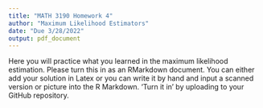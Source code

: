 ```yaml
---
title: "MATH 3190 Homework 4"
author: "Maximum Likelihood Estimators"
date: "Due 3/28/2022"
output: pdf_document
---
```



Here you will practice what you learned in the maximum likelihood estimation. Please turn this in as an RMarkdown document. You can either add your solution in Latex or you can write it by hand and input a scanned version or picture into the R Markdown. 'Turn it in' by uploading to your GitHub repository. 

\begin{enumerate}
\item (20 points) Suppose ${\bf x}=(x_1,\ldots, x_N)^T$ follow a Poisson distribution with a parameter $\lambda>0$ and p.m.f. given by 
$$P(x=k|\lambda)=\frac{\lambda^k e^{-\lambda}}{k!}.$$
Answer the following questions:
    \begin{enumerate}
    \item Using {\bf ggplot}, plot the Poisson pmf for $k=0,1,\ldots,10$ when $\lambda=5$. 
    \item Asummining ${\bf x}$ is observed, give the likelihood $L(\lambda|{\bf x})$ and log-likelihood $l(\lambda|{\bf x})$ functions.
    \begin{enumerate}
        \item Likelihood Function \\
$$L(\lambda|x_1,\ldots,x_{10})=\prod_{i = 1}^{10} \frac{\lambda^{x_i} e^{-\lambda}}{x_i!}.$$ \\
        \item Log-Likelihood function \\
        $$l(\lambda|x_1,\ldots,x_{n})=\ln(\prod_{i = 1}^{n} \frac{\lambda^{x_i} e^{-\lambda}}{x_i!}).$$ \\
        Simplifying:
        $$l(\lambda|x_1,\ldots,x_{n})=\prod_{i = 1}^{n} \ln(\frac{\lambda^{x_i} e^{-\lambda}}{x_i!}).$$ 
        
        $$l(\lambda|x_1,\ldots,x_{n})=\prod_{i = 1}^{n} ({x_i}\ln(\lambda) + \ln(e^{-\lambda})-\ln({x_i!})).$$ 
        
        $$l(\lambda|x_1,\ldots,x_{n})=\prod_{i = 1}^{n} ({x_i}\ln(\lambda) - {\lambda}-\ln({x_i!})).$$ 
        
        $$l(\lambda|x_1,\ldots,x_{n})=-n\lambda+\ln(\lambda)\sum_{i = 1}^{n} {x_i} -\sum_{i=1}^{n}\ln({x_i!}).$$ 
        
    \end{enumerate}
    \item Find the Maximum Likelihood Estimator (MLE) $\hat\lambda$ for $\lambda$.
    \begin{enumerate}
        \item Calculate the derivative of log likelihood function with respect to $\lambda$.
        $$\frac{d}{d\lambda}(l(\lambda|x_1,\ldots,x_{n}))=\frac{d}{d\lambda}(-n\lambda+\ln(\lambda)\sum_{i = 1}^{n} {x_i} -\sum_{i=1}^{n}\ln({x_i!})).$$ 
        
        $$\frac{d}{d\lambda}(l(\lambda|x_1,\ldots,x_{n}))=-10+\frac{1}{\lambda}\sum_{i = 1}^{n} {x_i}.$$ 
        
        \item Let's set the derivative to 0 to get the MLE.
        $$-10+\frac{1}{\lambda}\sum_{i = 1}^{n} {x_i} = 0$$ 
        
        $$\lambda = \frac{1}{n}\sum_{i = 1}^{n} {x_i}$$ 
    \end{enumerate}
    \item Show that your estimator is in fact a maximum: i.e., check the boundary values of the log-likelihood, and check that the second derivative of the log-likelihood is zero everywhere.
    \begin{enumerate}
        \item Checking if the second derivative is zero everywhere.
        $$\frac{d^2}{d\lambda^2}(l(\lambda|x_1,\ldots,x_{n}))=\frac{-1}{\lambda^2}\sum_{i = 1}^{n} {x_i}.$$ 
    \end{enumerate}
    \end{enumerate}

\item (20 points) Suppose ${\bf x}=(x_1,\ldots, x_N)^T$ are $iid$ random variables with p.d.f. given by
$$f(x|\theta)=\theta x^{\theta-1},\ 0\le x\le 1,\ 0<\theta<\infty.$$
    \begin{enumerate}
    \item Using {\bf ggplot}, plot the pdf for an individual $x_i$ given $\theta=0.5$ and also for $\theta=5$. 
    \item Give the likelihood $L(\theta|{\bf x})$ and log-likelihood $l(\theta|{\bf x})$ functions.
    \begin{enumerate}
        \item Likelihood Function \\
$$L(\theta|x_1,\ldots,x_{n})=\prod_{i = 1}^{n}\theta x_{i}^{\theta-1}$$ \\
        \item Log-Likelihood function \\
        $$l(\lambda|x_1,\ldots,x_{n})=\ln(\prod_{i = 1}^{n}\theta x_{i}^{\theta-1})$$ 
        Simplifying:
        $$l(\lambda|x_1,\ldots,x_{n})=\sum_{i = 1}^{n}\ln(\theta x_{i}^{\theta-1})$$ 
        $$l(\lambda|x_1,\ldots,x_{n})=n\ln(\theta) +  (\theta-1)\sum_{i = 1}^{n}\ln(x_{i})$$ 
    \end{enumerate}
    \item Find the Maximum Likelihood Estimator (MLE) $\hat\theta$ for $\theta$.
    \begin{enumerate}
        \item Calculate the derivative of log likelihood function with respect to $\theta$.
        $$\frac{d}{d\theta}(l(\theta|x_1,\ldots,x_{n}))=\frac{d}{d\theta}(n\ln(\theta) +  (\theta-1)\sum_{i = 1}^{n}\ln(x_{i})).$$
        $$\frac{d}{d\theta}(l(\theta|x_1,\ldots,x_{n})) = \frac{n}{\theta} + \sum_{i = 1}^{n}\ln(x_{i})$$
        \item Let's set the derivative to 0
        $$\frac{n}{\theta} + \sum_{i = 1}^{n}\ln(x_{i}) = 0$$
        $$\frac{n}{\theta} = -\sum_{i = 1}^{n}\ln(x_{i}) $$
        $$\theta = \frac{-n}{\sum_{i = 1}^{n}\ln(x_{i})} $$

    \end{enumerate}
    \item Show that your estimator is in fact a maximum: i.e., check the boundary values of the log-likelihood, and check that the second derivative of the log-likelihood is zero everywhere.
    \end{enumerate}

\item (20 points) Suppose ${\bf x}=(x_1,\ldots, x_N)^T$ are $iid$ random variables from a $Normal(0,\sigma^2)$ distribution. The pdf is given by
$$f(x|\sigma^2)=\left(\frac{1}{2\pi\sigma^2}\right)^{1/2}e^{-\frac{x^2}{2\sigma^2}},\ -\infty < x < \infty,\ \sigma^2>0.$$
Find the Maximum Likelihood Estimator (MLE) $\hat\sigma^2$ for $\sigma^2$. Is it what you thought it would be? Why or why not? 
\begin{enumerate}
    \item Likelihood function
    $$L(\sigma^2|x)=\prod_{i=1}^{n}\left(\frac{1}{2\pi\sigma^2}\right)^{1/2}e^{-\frac{x_i^2}{2\sigma^2}}$$
    \item Log Likelihood function
    $$l(\sigma^2|x)=\ln(\prod_{i=1}^{n}\left(\frac{1}{2\pi\sigma^2}\right)^{1/2}e^{-\frac{x_i^2}{2\sigma^2}})$$
    
    $$l(\sigma^2|x)=\sum_{i=1}^{n}(\ln((\frac{1}{2\pi\sigma^2})^{1/2})+ \ln(e^{-\frac{x_i^2}{2\sigma^2}}))$$
    
    $$l(\sigma^2|x)=\sum_{i=1}^{n}(\frac{-1}{2}\ln(2\pi\sigma^2)-{\frac{x_i^2}{2\sigma^2}})$$
    
    $$l(\sigma^2|x)=\sum_{i=1}^{n}(\frac{-1}{2}\ln(2\pi) - \frac{1}{2}\ln(\sigma^2)-{\frac{x_i^2}{2\sigma^2}})$$
    
    $$l(\sigma^2|x)=\sum_{i=1}^{n}(\frac{-1}{2}\ln(2\pi) - \ln(\sigma)-{\frac{x_i^2}{2\sigma^2}})$$
    
    $$l(\sigma^2|x)=(\frac{-n}{2}\ln(2\pi) - n\ln(\sigma)-\sum_{i=1}^{n}{\frac{x_i^2}{2\sigma^2}})$$
    
    \item Now let's take the derivative with respect to $\sigma$
    $$\frac{-n}{\sigma} - \sum_{i=1}^{n}{\frac{x_i^2}{\sigma^3}} = 0$$
    
    $$n = \sum_{i=1}^{n}{\frac{x_i^2}{\sigma^2}}$$
    $$\sigma^2 = \sum_{i=1}^{n}\frac{x_i^2}{n}$$
    
    \item Yes, the MLE is what I thought it would be since the maximum likelihood estimated for $\sigma^2$ is the variance of the measurements
\end{enumerate}
\end{enumerate}

